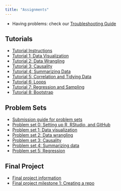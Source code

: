 ```yaml
---
title: "Assignments"
---
```



- Having problems: check our [Troubleshooting Guide](/assignments/troubleshooting.qmd)

## Tutorials

- [Tutorial Instructions](/assignments/tutorials.qmd)
- [Tutorial 1: Data Visualization](https://mblackwell.shinyapps.io/01-r-basics-data-viz/)
- [Tutorial 2: Data Wrangling](https://mblackwell.shinyapps.io/02-data-wrangling/)
- [Tutorial 3: Causality](https://mblackwell.shinyapps.io/03-causality/)
- [Tutorial 4: Summarizing Data](https://mblackwell.shinyapps.io/04-summarizing-data/)
- [Tutorial 5: Correlation and Tidying Data](https://mblackwell.shinyapps.io/05-correlation-tidying/)
- [Tutorial 6: Loops](https://mblackwell.shinyapps.io/06-loops/)
- [Tutorial 7: Regression and Sampling](https://mblackwell.shinyapps.io/07-regression/)
- [Tutorial 8: Bootstrap](https://mblackwell.shinyapps.io/08-bootstrap/)

## Problem Sets

- [Submission guide for problem sets](/assignments/problem-sets.html)
- [Problem set 0: Setting up R, RStudio, and GitHub](/assignments/00-problem-set.html)
- [Problem set 1: Data visualization](/assignments/01_hw_data_viz.qmd)
- [Problem set 2: Data wrangling](/assignments/02_hw_data_wrangling.qmd)
- [Problem set 3: Causality](/assignments/03_hw_causality.qmd)
- [Problem set 4: Summarizing data](/assignments/04_hw_summarizing.qmd)
- [Problem set 5: Regression](/assignments/05_hw_regression.qmd)



## Final Project 

- [Final project information](/assignments/final-project.html)
- [Final project milestone 1: Creating a repo](/assignments/distill.qmd)

